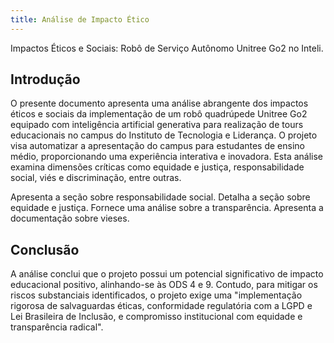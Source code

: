 ```yaml
---
title: Análise de Impacto Ético
---
```

Impactos Éticos e Sociais: Robô de Serviço Autônomo Unitree Go2 no Inteli.

## **Introdução**

O presente documento apresenta uma análise abrangente dos impactos éticos e sociais da implementação de um robô quadrúpede Unitree Go2 equipado com inteligência artificial generativa para realização de tours educacionais no campus do Instituto de Tecnologia e Liderança. O projeto visa automatizar a apresentação do campus para estudantes de ensino médio, proporcionando uma experiência interativa e inovadora. Esta análise examina dimensões críticas como equidade e justiça, responsabilidade social, viés e discriminação, entre outras.

<Cards>
  <Card
    href="/docs/sprint-1/analise-de-impacto-etico/responsabilidade-social"
    title="Responsabilidade Social"
  >
    Apresenta a seção sobre responsabilidade social.
  </Card>
  <Card
    href="/docs/sprint-1/analise-de-impacto-etico/equidade-justica"
    title="Equidade e Justiça"
  >
    Detalha a seção sobre equidade e justiça.
  </Card>
  <Card
    href="/docs/sprint-1/analise-de-impacto-etico/transparencia"
    title="Transparência"
  >
    Fornece uma análise sobre a transparência.
  </Card>
  <Card href="/docs/sprint-1/analise-de-impacto-etico/vieses" title="Viéses">
    Apresenta a documentação sobre vieses.
  </Card>
</Cards>

## **Conclusão**
A análise conclui que o projeto possui um potencial significativo de impacto educacional positivo, alinhando-se às ODS 4 e 9. Contudo, para mitigar os riscos substanciais identificados, o projeto exige uma "implementação rigorosa de salvaguardas éticas, conformidade regulatória com a LGPD e Lei Brasileira de Inclusão, e compromisso institucional com equidade e transparência radical".